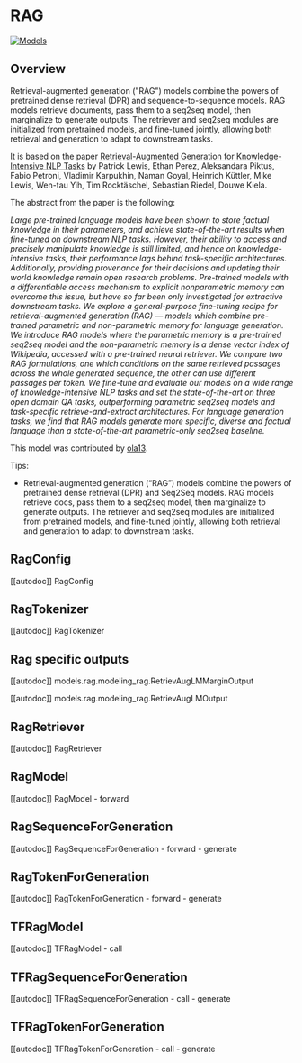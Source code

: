 <!--Copyright 2020 The HuggingFace Team. All rights reserved.

Licensed under the Apache License, Version 2.0 (the "License"); you may not use this file except in compliance with
the License. You may obtain a copy of the License at

http://www.apache.org/licenses/LICENSE-2.0

Unless required by applicable law or agreed to in writing, software distributed under the License is distributed on
an "AS IS" BASIS, WITHOUT WARRANTIES OR CONDITIONS OF ANY KIND, either express or implied. See the License for the
specific language governing permissions and limitations under the License.
-->

# RAG

<div class="flex flex-wrap space-x-1">
<a href="https://huggingface.co/models?filter=rag">
<img alt="Models" src="https://img.shields.io/badge/All_model_pages-rag-blueviolet">
</a>
</div>

## Overview

Retrieval-augmented generation ("RAG") models combine the powers of pretrained dense retrieval (DPR) and
sequence-to-sequence models. RAG models retrieve documents, pass them to a seq2seq model, then marginalize to generate
outputs. The retriever and seq2seq modules are initialized from pretrained models, and fine-tuned jointly, allowing
both retrieval and generation to adapt to downstream tasks.

It is based on the paper [Retrieval-Augmented Generation for Knowledge-Intensive NLP Tasks](https://arxiv.org/abs/2005.11401) by Patrick Lewis, Ethan Perez, Aleksandara Piktus, Fabio Petroni, Vladimir
Karpukhin, Naman Goyal, Heinrich Küttler, Mike Lewis, Wen-tau Yih, Tim Rocktäschel, Sebastian Riedel, Douwe Kiela.

The abstract from the paper is the following:

*Large pre-trained language models have been shown to store factual knowledge in their parameters, and achieve
state-of-the-art results when fine-tuned on downstream NLP tasks. However, their ability to access and precisely
manipulate knowledge is still limited, and hence on knowledge-intensive tasks, their performance lags behind
task-specific architectures. Additionally, providing provenance for their decisions and updating their world knowledge
remain open research problems. Pre-trained models with a differentiable access mechanism to explicit nonparametric
memory can overcome this issue, but have so far been only investigated for extractive downstream tasks. We explore a
general-purpose fine-tuning recipe for retrieval-augmented generation (RAG) — models which combine pre-trained
parametric and non-parametric memory for language generation. We introduce RAG models where the parametric memory is a
pre-trained seq2seq model and the non-parametric memory is a dense vector index of Wikipedia, accessed with a
pre-trained neural retriever. We compare two RAG formulations, one which conditions on the same retrieved passages
across the whole generated sequence, the other can use different passages per token. We fine-tune and evaluate our
models on a wide range of knowledge-intensive NLP tasks and set the state-of-the-art on three open domain QA tasks,
outperforming parametric seq2seq models and task-specific retrieve-and-extract architectures. For language generation
tasks, we find that RAG models generate more specific, diverse and factual language than a state-of-the-art
parametric-only seq2seq baseline.*

This model was contributed by [ola13](https://huggingface.co/ola13).

Tips:
- Retrieval-augmented generation (“RAG”) models combine the powers of pretrained dense retrieval (DPR) and Seq2Seq models. RAG models retrieve docs, pass them to a seq2seq model, then marginalize to generate outputs. The retriever and seq2seq modules are initialized from pretrained models, and fine-tuned jointly, allowing both retrieval and generation to adapt to downstream tasks.

## RagConfig

[[autodoc]] RagConfig

## RagTokenizer

[[autodoc]] RagTokenizer

## Rag specific outputs

[[autodoc]] models.rag.modeling_rag.RetrievAugLMMarginOutput

[[autodoc]] models.rag.modeling_rag.RetrievAugLMOutput

## RagRetriever

[[autodoc]] RagRetriever

## RagModel

[[autodoc]] RagModel
    - forward

## RagSequenceForGeneration

[[autodoc]] RagSequenceForGeneration
    - forward
    - generate

## RagTokenForGeneration

[[autodoc]] RagTokenForGeneration
    - forward
    - generate

## TFRagModel

[[autodoc]] TFRagModel
    - call

## TFRagSequenceForGeneration

[[autodoc]] TFRagSequenceForGeneration
    - call
    - generate

## TFRagTokenForGeneration

[[autodoc]] TFRagTokenForGeneration
    - call
    - generate
